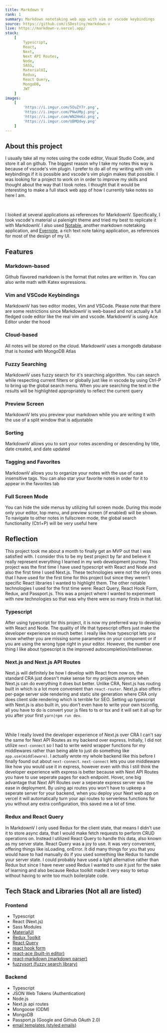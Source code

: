 ```yaml
---
title: Markdown V
rank: 1
summary: Markdown notetaking web app with vim or vscode keybindings
source: https://github.com/iSDestiny/markdown-v
live: https://markdown-v.vercel.app/
stack:
    [
        Typescript,
        React,
        Next,
        Next API Routes,
        Node,
        SASS,
        MaterialUI,
        Redux,
        React Query,
        MongoDB,
        JWT
    ]
images:
    [
        'https://i.imgur.com/5OuZY7r.png',
        'https://i.imgur.com/PNwUMpj.png',
        'https://i.imgur.com/WN2Hm6z.png',
        'https://i.imgur.com/UBMQdwy.png'
    ]
---
```


## About this project

I usually take all my notes using the code editor, Visual Studio Code, and store it all on github.
The biggest reason why I take my notes this way is because of vscode's vim plugin. I prefer to do
all of my writing with vim keybindings if it is possible and vscode's vim plugin makes that possible.
I was looking for a project to work on in order to improve my skills and thought about the way that
I took notes. I thought that it would be interesting to make a full stack web app of how I currently take
notes so here I am.

<br />

I looked at several applications as references for MarkdownV. Specifically, I took vscode's material ui
palenight theme and tried my best to replicate it with MarkdownV. I also used [Notable](https://notable.app/), another markdown
notetaking application, and [Evernote](https://evernote.com/), a rich text note taking application, as references for most of the design
of my UI.

## Features

### Markdown-based

Github flavored markdown is the format that notes are written in. You can also write math with Katex expressions.

### Vim and VSCode Keybindings

MarkdownV has two editor modes, Vim and VSCode. Please note that there are some restrictions since MarkdownV is web-based and not actually a full fledged code editor like the real vim and vscode. MarkdownV is using Ace Editor under the hood

### Cloud-based

All notes will be stored on the cloud. MarkdownV uses a mongodb database that is hosted with MongoDB Atlas

### Fuzzy Searching

MarkdownV uses fuzzy search for it's searching algorithm. You can search while respecting current filters or globally just like in vscode by using Ctrl-P to bring up the global search menu. When you are searching the text in the results will be highlighted appropriately to reflect the current query

### Preview Screen

MarkdownV lets you preview your markdown while you are writing it with the use of a split window that is adjustable

### Sorting

MarkdownV allows you to sort your notes ascending or descending by title, date created, and date updated

### Tagging and Favorites

MarkdownV allows you to organize your notes with the use of case insensitive tags. You can also star your favorite notes in order for it to appear in the favorites tab

### Full Screen Mode

You can hide the side menus by utilizing full screen mode. During this mode only your editor, top menu, and preview screen (if enabled) will be shown. To navigate to other notes in fullscreen mode, the global search functionality (Ctrl+P) will be very useful here

## Reflection

This project took me about a month to finally get an MVP out that I was satisfied with. I consider this to be my best project by far
and believe it really represent everything I learned in my web development journey. This project was the first time I have
used typescript with React and Node and also the first time I used Next.js. These technologies were not the only ones that I have
used for the first time for this project but since they weren't specific React libraries I wanted to highlight them. The other
notable technologies I used for the first time were: React Query, React Hook Form, Redux, and Passport.js. This was a project
where I wanted to experiment with new technologies so that was why there were so many firsts in that list.

### Typescript

After using typescript for this project, it is now my preferred way to develop with React and Node. The quality of life that typescript
offers just make the developer experience so much better. I really like how typescript lets you know whether you are missing some parameters
on your component or if you are using the wrong type right in your editor. However, the number one thing I like about typescript is the
improved autocompletion/intellisense.

### Next.js and Next.js API Routes

Next.js will definitely be how I develop with React from now on, the standard CRA just doesn't make sense for my projects anymore when
Next.js can do everything it does but better. Unlike CRA, Next.js has routing built in which is a lot more convenient than `react-router`.
Next.js also offers per-page server side rendering and static site generation where CRA only does client side rendering which is terrible
for SEO. Setting up typescript with Next.js is also built in, you don't even have to write your own tsconfig, all you have to do is convert
your js files to ts or tsx and it will set it all up for you after your first `yarn|npm run dev`.

<br />

While I really loved the developer experience of Next.js over CRA I can't say the same for Next API Routes as my backend over express. Initially,
I did not utilize `next-connect` so I had to write weird wrapper functions for my middlewares rather than being able to just do
something like `app.use(middleware)`. I actually wrote my whole backend like this before I finally found out about `next-connect`.
`next-connect` lets you use middleware like how you would use it in express, however even with this I still think the developer
experience with express is better because with Next API Routes you have to use seperate pages for each endpoint. Hover, one big advantage
that Next API Routes over a seperate express server was the ease in deployment. By using api routes you won't have to upkeep a seperate server
for your backend, when you deploy your Next web app on vercel it will automatically turn your api routes to serverless functions for you
without any extra configuration, this saved me a lot of time.

### Redux and React Query

In MarkdownV I only used Redux for the client state, that means I didn't use it to store async data, that I would make fetch requests
to perform CRUD operations on. Instead I utilized React Query to handle this data, also known as my server state. React Query was a joy to use.
It was very convenient, offering things like isLoading, onError. It did many things for you that you would have to had manually do if you used something like Redux to handle your server state.
I could probably have used a light alternative rather than Redux but since I have never used Redux I wanted to use it just for the sake of learning and
also because Redux toolkit made it very easy to setup without having to write too much boilerplate code.

## Tech Stack and Libraries (Not all are listed)

### Frontend

-   Typescript
-   React (Next.js)
-   Sass Modules
-   [MaterialUI](https://material-ui.com/)
-   [Redux Toolkit](https://redux-toolkit.js.org/)
-   [React Query](https://react-query.tanstack.com/)
-   [react hook form](https://react-hook-form.com/)
-   [react-ace (built-in editor)](https://github.com/securingsincity/react-ace)
-   [react-markdown (markdown parser)](https://github.com/remarkjs/react-markdown)
-   [fuzzysort (fuzzy search library)](https://github.com/farzher/fuzzysort)

### Backend

-   Typescript
-   JSON Web Tokens (Authentication)
-   Node.js
-   Next.js api routes
-   Mongoose (ODM)
-   MongoDB
-   Passport.js (Google and Github OAuth 2.0)
-   [email templates (styled emails)](https://www.npmjs.com/package/email-templates#cache-pug-templates)
